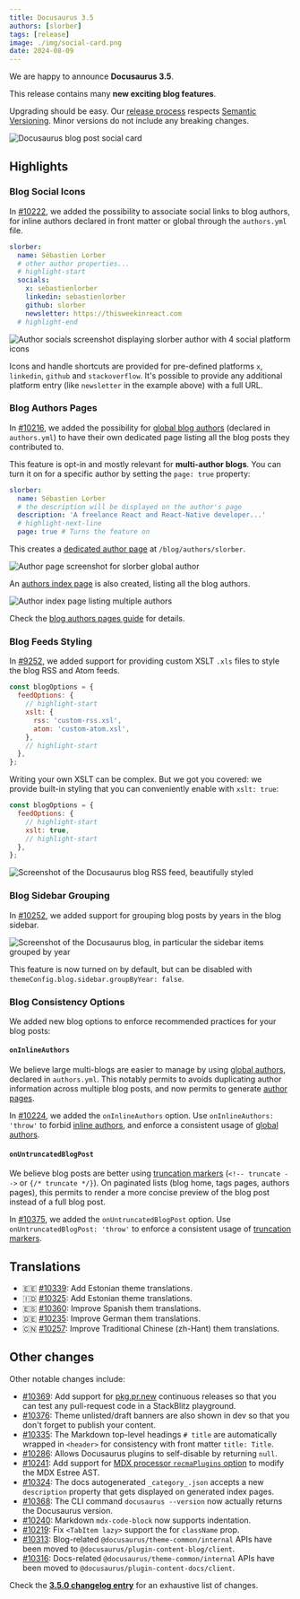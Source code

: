```yaml
---
title: Docusaurus 3.5
authors: [slorber]
tags: [release]
image: ./img/social-card.png
date: 2024-08-09
---
```


We are happy to announce **Docusaurus 3.5**.

This release contains many **new exciting blog features**.

Upgrading should be easy. Our [release process](/community/release-process) respects [Semantic Versioning](https://semver.org/). Minor versions do not include any breaking changes.

![Docusaurus blog post social card](./img/social-card.png)

<!--truncate-->

## Highlights

### Blog Social Icons

In [#10222](https://github.com/facebook/docusaurus/pull/10222), we added the possibility to associate social links to blog authors, for inline authors declared in front matter or global through the `authors.yml` file.

```yml title="blog/authors.yml"
slorber:
  name: Sébastien Lorber
  # other author properties...
  # highlight-start
  socials:
    x: sebastienlorber
    linkedin: sebastienlorber
    github: slorber
    newsletter: https://thisweekinreact.com
  # highlight-end
```

![Author socials screenshot displaying `slorber` author with 4 social platform icons](./img/author-socials.png)

Icons and handle shortcuts are provided for pre-defined platforms `x`, `linkedin`, `github` and `stackoverflow`. It's possible to provide any additional platform entry (like `newsletter` in the example above) with a full URL.

### Blog Authors Pages

In [#10216](https://github.com/facebook/docusaurus/pull/10216), we added the possibility for [global blog authors](/docs/blog#global-authors) (declared in `authors.yml`) to have their own dedicated page listing all the blog posts they contributed to.

This feature is opt-in and mostly relevant for **multi-author blogs**. You can turn it on for a specific author by setting the `page: true` property:

```yml title="blog/authors.yml"
slorber:
  name: Sébastien Lorber
  # the description will be displayed on the author's page
  description: 'A freelance React and React-Native developer...'
  # highlight-next-line
  page: true # Turns the feature on
```

This creates a [dedicated author page](/blog/authors/slorber) at `/blog/authors/slorber`.

![Author page screenshot for `slorber` global author](./img/author-page.png)

An [authors index page](/blog/authors) is also created, listing all the blog authors.

![Author index page listing multiple authors](./img/author-index.png)

Check the [blog authors pages guide](/docs/blog#authors-pages) for details.

### Blog Feeds Styling

In [#9252](https://github.com/facebook/docusaurus/pull/9252), we added support for providing custom XSLT `.xls` files to style the blog RSS and Atom feeds.

```js title="website/docusaurus.config.js"
const blogOptions = {
  feedOptions: {
    // highlight-start
    xslt: {
      rss: 'custom-rss.xsl',
      atom: 'custom-atom.xsl',
    },
    // highlight-start
  },
};
```

Writing your own XSLT can be complex. But we got you covered: we provide built-in styling that you can conveniently enable with `xslt: true`:

```js title="website/docusaurus.config.js"
const blogOptions = {
  feedOptions: {
    // highlight-start
    xslt: true,
    // highlight-start
  },
};
```

![Screenshot of the Docusaurus blog RSS feed, beautifully styled](./img/blog-feed-xslt.png)

### Blog Sidebar Grouping

In [#10252](https://github.com/facebook/docusaurus/pull/10252), we added support for grouping blog posts by years in the blog sidebar.

![Screenshot of the Docusaurus blog, in particular the sidebar items grouped by year](./img/blog-sidebar-years.png)

This feature is now turned on by default, but can be disabled with `themeConfig.blog.sidebar.groupByYear: false`.

### Blog Consistency Options

We added new blog options to enforce recommended practices for your blog posts:

#### `onInlineAuthors`

We believe large multi-blogs are easier to manage by using [global authors](/docs/blog#global-authors), declared in `authors.yml`. This notably permits to avoids duplicating author information across multiple blog posts, and now permits to generate [author pages](/docs/blog#authors-pages).

In [#10224](https://github.com/facebook/docusaurus/pull/10224), we added the `onInlineAuthors` option. Use `onInlineAuthors: 'throw'` to forbid [inline authors](/docs/blog#inline-authors), and enforce a consistent usage of [global authors](/docs/blog#global-authors).

#### `onUntruncatedBlogPost`

We believe blog posts are better using [truncation markers](/docs/blog#blog-list) (`<!-- truncate -->` or `{/* truncate */}`). On paginated lists (blog home, tags pages, authors pages), this permits to render a more concise preview of the blog post instead of a full blog post.

In [#10375](https://github.com/facebook/docusaurus/pull/10375), we added the `onUntruncatedBlogPost` option. Use `onUntruncatedBlogPost: 'throw'` to enforce a consistent usage of [truncation markers](/docs/blog#blog-list).

## Translations

- 🇪🇪 [#10339](https://github.com/facebook/docusaurus/pull/10339): Add Estonian theme translations.
- 🇮🇩 [#10325](https://github.com/facebook/docusaurus/pull/10325): Add Estonian theme translations.
- 🇪🇸 [#10360](https://github.com/facebook/docusaurus/pull/10360): Improve Spanish them translations.
- 🇩🇪 [#10235](https://github.com/facebook/docusaurus/pull/10235): Improve German them translations.
- 🇨🇳 [#10257](https://github.com/facebook/docusaurus/pull/10257): Improve Traditional Chinese (zh-Hant) them translations.

## Other changes

Other notable changes include:

- [#10369](https://github.com/facebook/docusaurus/pull/10369): Add support for [pkg.pr.new](https://pkg.pr.new) continuous releases so that you can test any pull-request code in a StackBlitz playground.
- [#10376](https://github.com/facebook/docusaurus/pull/10376): Theme unlisted/draft banners are also shown in dev so that you don't forget to publish your content.
- [#10335](https://github.com/facebook/docusaurus/pull/10335): The Markdown top-level headings `# title` are automatically wrapped in `<header>` for consistency with front matter `title: Title`.
- [#10286](https://github.com/facebook/docusaurus/pull/10286): Allows Docusaurus plugins to self-disable by returning `null`.
- [#10241](https://github.com/facebook/docusaurus/pull/10241): Add support for [MDX processor `recmaPlugins` option](https://mdxjs.com/packages/mdx/#processoroptions) to modify the MDX Estree AST.
- [#10324](https://github.com/facebook/docusaurus/pull/10324): The docs autogenerated `_category_.json` accepts a new `description` property that gets displayed on generated index pages.
- [#10368](https://github.com/facebook/docusaurus/pull/10368): The CLI command `docusaurus --version` now actually returns the Docusaurus version.
- [#10240](https://github.com/facebook/docusaurus/pull/10240): Markdown `mdx-code-block` now supports indentation.
- [#10219](https://github.com/facebook/docusaurus/pull/10219): Fix `<TabItem lazy>` support the for `className` prop.
- [#10313](https://github.com/facebook/docusaurus/pull/10313): Blog-related `@docusaurus/theme-common/internal` APIs have been moved to `@docusaurus/plugin-content-blog/client`.
- [#10316](https://github.com/facebook/docusaurus/pull/10316): Docs-related `@docusaurus/theme-common/internal` APIs have been moved to `@docusaurus/plugin-content-docs/client`.

Check the **[3.5.0 changelog entry](/changelog/3.5.0)** for an exhaustive list of changes.
